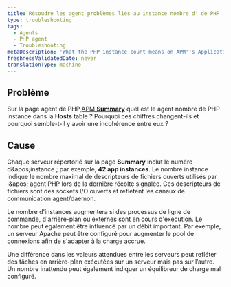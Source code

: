 ```yaml
---
title: Résoudre les agent problèmes liés au instance nombre d' de PHP
type: troubleshooting
tags:
  - Agents
  - PHP agent
  - Troubleshooting
metaDescription: 'What the PHP instance count means on APM''s Applications Summary page, and why it may seem different than expected.'
freshnessValidatedDate: never
translationType: machine
---
```


## Problème

Sur la page agent de PHP,[APM <DNT>**Summary**</DNT>](/docs/apm/applications-menu/monitoring/apm-overview-dashboard) quel est le agent nombre de PHP instance dans la <DNT>**Hosts**</DNT> table ? Pourquoi ces chiffres changent-ils et pourquoi semble-t-il y avoir une incohérence entre eux ?

## Cause

Chaque serveur répertorié sur la page <DNT>**Summary**</DNT> inclut le numéro d&amp;apos;instance ; par exemple, <DNT>**42 app instances**</DNT>. Le nombre instance indique le nombre maximal de descripteurs de fichiers ouverts utilisés par l&amp;apos; agent PHP lors de la dernière récolte signalée. Ces descripteurs de fichiers sont des sockets I/O ouverts et reflètent les canaux de communication agent/daemon.

Le nombre d&apos;instances augmentera si des processus de ligne de commande, d&apos;arrière-plan ou externes sont en cours d&apos;exécution. Le nombre peut également être influencé par un débit important. Par exemple, un serveur Apache peut être configuré pour augmenter le pool de connexions afin de s&apos;adapter à la charge accrue.

Une différence dans les valeurs attendues entre les serveurs peut refléter des tâches en arrière-plan exécutées sur un serveur mais pas sur l’autre. Un nombre inattendu peut également indiquer un équilibreur de charge mal configuré.